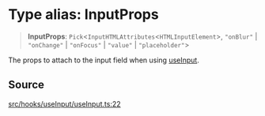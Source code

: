 # Type alias: InputProps

> **InputProps**: `Pick`\<`InputHTMLAttributes`\<`HTMLInputElement`\>, `"onBlur"` \| `"onChange"` \| `"onFocus"` \| `"value"` \| `"placeholder"`\>

The props to attach to the input field when using [useInput](/api/latest/functions/useInput.mdx).

## Source

[src/hooks/useInput/useInput.ts:22](https://github.com/gpbl/react-day-picker/blob/6515ed496/src/hooks/useInput/useInput.ts#L22)

